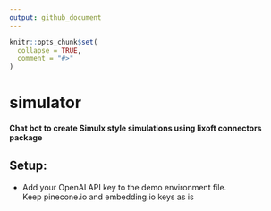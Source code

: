 ```yaml
---
output: github_document
---
```


<!-- README.md is generated from README.Rmd. Please edit that file -->

```r
knitr::opts_chunk$set(
  collapse = TRUE,
  comment = "#>"
)
```

# simulator

#### Chat bot to create Simulx style simulations using lixoft connectors package

## Setup:

-   Add your OpenAI API key to the demo environment file.\
    Keep pinecone.io and embedding.io keys as is
